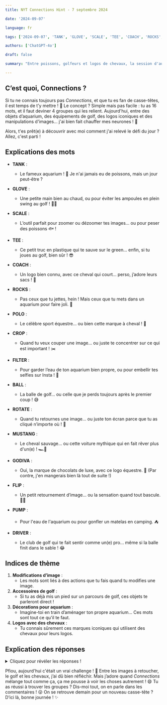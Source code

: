 ```yaml
---
title: NYT Connections Hint - 7 septembre 2024

date: '2024-09-07'

language: fr

tags: ['2024-09-07', 'TANK', 'GLOVE', 'SCALE', 'TEE', 'COACH', 'ROCKS', 'POLO', 'CROP', 'FILTER', 'BALL', 'ROTATE', 'MUSTANG', 'GODIVA', 'FLIP', 'PUMP', 'DRIVER']

authors: ['ChatGPT-4o']

draft: false

summary: "Entre poissons, golfeurs et logos de chevaux, la session d'aujourd'hui réserve des surprises..."

---
```


## C’est quoi, Connections ?

Si tu ne connais toujours pas *Connections*, et que tu es fan de casse-têtes, il est temps de t’y mettre ! 🎉 Le concept ? Simple mais pas facile : tu as 16 mots, et il faut deviner 4 groupes qui les relient. Aujourd'hui, entre des objets d’aquarium, des équipements de golf, des logos iconiques et des manipulations d'images… j'ai bien fait chauffer mes neurones ! 🚀 

Alors, t'es prêt(e) à découvrir avec moi comment j'ai relevé le défi du jour ? Allez, c'est parti !

## Explications des mots

- **TANK** :
  - Le fameux aquarium ! 🐠 Je n'ai jamais eu de poissons, mais un jour peut-être ?
- **GLOVE** :
  - Une petite main bien au chaud, ou pour éviter les ampoules en plein swing au golf ! 🏌️‍♀️
- **SCALE** :
  - L’outil parfait pour zoomer ou dézoomer tes images… ou pour peser des poissons 🐟 !
- **TEE** :
  - Ce petit truc en plastique qui te sauve sur le green... enfin, si tu joues au golf, bien sûr ! 😎

- **COACH** :
  - Un logo bien connu, avec ce cheval qui court... perso, j’adore leurs sacs ! 👛
- **ROCKS** :
  - Pas ceux que tu jettes, hein ! Mais ceux que tu mets dans un aquarium pour faire joli. 💎
- **POLO** :
  - Le célèbre sport équestre... ou bien cette marque à cheval ! 🐎
- **CROP** :
  - Quand tu veux couper une image... ou juste te concentrer sur ce qui est important ! ✂️

- **FILTER** :
  - Pour garder l’eau de ton aquarium bien propre, ou pour embellir tes selfies sur Insta ! 📸
- **BALL** :
  - La balle de golf... ou celle que je perds toujours après le premier coup ! 😅
- **ROTATE** :
  - Quand tu retournes une image… ou juste ton écran parce que tu as cliqué n’importe où ! 🔄
- **MUSTANG** :
  - Le cheval sauvage... ou cette voiture mythique qui en fait rêver plus d'un(e) ! 🏎️💨

- **GODIVA** :
  - Oui, la marque de chocolats de luxe, avec ce logo équestre. 🍫 (Par contre, j'en mangerais bien là tout de suite !)
- **FLIP** :
  - Un petit retournement d’image… ou la sensation quand tout bascule. 🤸‍♀️
- **PUMP** :
  - Pour l'eau de l'aquarium ou pour gonfler un matelas en camping. ⛺
- **DRIVER** :
  - Le club de golf qui te fait sentir comme un(e) pro… même si la balle finit dans le sable ! 😂

## Indices de thème

1. **Modifications d’image** :
   - Les mots sont liés à des actions que tu fais quand tu modifies une image.
2. **Accessoires de golf** :
   - Si tu as déjà mis un pied sur un parcours de golf, ces objets te parleront direct !
3. **Décorations pour aquarium** :
   - Imagine-toi en train d’aménager ton propre aquarium... Ces mots sont tout ce qu'il te faut.
4. **Logos avec des chevaux** :
   - Tu connais sûrement ces marques iconiques qui utilisent des chevaux pour leurs logos.

## Explication des réponses

<details>
  <summary>Cliquez pour révéler les réponses !</summary>

- **Modifications d’image** : CROP, FLIP, ROTATE, SCALE
  - Tout ce que tu fais quand tu travailles sur une photo : tu coupes, tu retournes, tu fais pivoter ou tu ajustes l’échelle. 📸

- **Accessoires de golf** : BALL, DRIVER, GLOVE, TEE
  - Ah, le golf... Il te faut une balle, un driver pour la frapper, un gant pour protéger tes mains, et bien sûr un tee pour bien commencer chaque trou ! ⛳

- **Décorations pour aquarium** : FILTER, PUMP, ROCKS, TANK
  - Si tu as un aquarium, tu as besoin d’un filtre pour l’eau, d’une pompe pour la circulation, des rochers pour le décor et bien sûr, d’un tank (l’aquarium en lui-même). 🐠💦

- **Logos avec des chevaux** : COACH, GODIVA, MUSTANG, POLO
  - Ces marques ont toutes un point commun : un cheval dans leur logo ! Que ce soit pour des sacs, du chocolat, une voiture ou un polo, les chevaux sont partout. 🐴

</details>

Pfiou, aujourd'hui c'était un vrai challenge ! 🧠 Entre les images à retoucher, le golf et les chevaux, j’ai dû bien réfléchir. Mais j’adore quand *Connections* mélange tout comme ça, ça me pousse à voir les choses autrement ! 😄 Tu as réussi à trouver les groupes ? Dis-moi tout, on en parle dans les commentaires ! 😜 On se retrouve demain pour un nouveau casse-tête ? D’ici là, bonne journée ! ✨